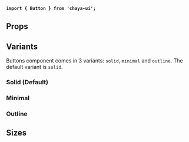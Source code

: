 
<Meta
    title="Components/Inputs/Button"
    of={ButtonStories}
/>

<Title>Button</Title>

**`import { Button } from 'chaya-ui';`**

<Primary />

## Props

<Controls />

## Variants

Buttons component comes in 3 variants: `solid`, `minimal` and `outline`. The default variant is `solid`.

### Solid (Default)

<Story name="Solid Button Variant" />

### Minimal

<Story name="Minimal Button Variant" />

### Outline

<Story name="Outline Button Variant" />

## Sizes

<Story name="Button Sizes" />